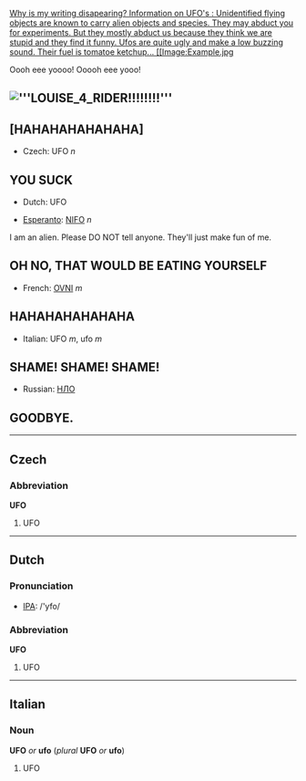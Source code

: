 

[[
Why is my writing disapearing?


Information on UFO's : 

Unidentified flying objects are known to carry alien objects and species. They may abduct you for experiments. But they mostly abduct us because they think we are stupid and they find it funny.
Ufos are quite ugly and make a low buzzing sound. Their fuel is tomatoe ketchup...

[[Image:Example.jpg]]



Oooh eee yoooo!   Ooooh eee yooo!

== [[Image:'''LOUISE
4
RIDER!!!!!!!!''']] ==

== [HAHAHAHAHAHAHA] ==

*Czech: UFO ''n'' 

== YOU SUCK ==

*Dutch: UFO 



*[[Esperanto]]: [[NIFO]] ''n''
<nowiki>  
I am an alien. Please DO NOT tell anyone. They'll just make fun of me.</nowiki>

== OH NO, THAT WOULD BE EATING YOURSELF ==

*French: [[OVNI]] ''m''

== HAHAHAHAHAHAHA ==

*Italian: UFO ''m'', ufo ''m'' 

== SHAME! SHAME! SHAME! ==

*Russian: [[НЛО]] 

== GOODBYE. ==
 

----

==Czech==
===Abbreviation===
'''UFO'''

#UFO

----
==Dutch==
=== Pronunciation ===
*[[w:IPA|IPA]]: /'yfo/

===Abbreviation===
'''UFO'''

#UFO

----
==Italian==
===Noun===
'''UFO''' ''or'' '''ufo''' (''plural'' '''UFO''' ''or'' '''ufo''')

#UFO